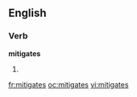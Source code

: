 ==English==

===Verb===
'''mitigates'''

# {{third-person singular of|[[mitigate]]}}

[[fr:mitigates]]
[[oc:mitigates]]
[[vi:mitigates]]